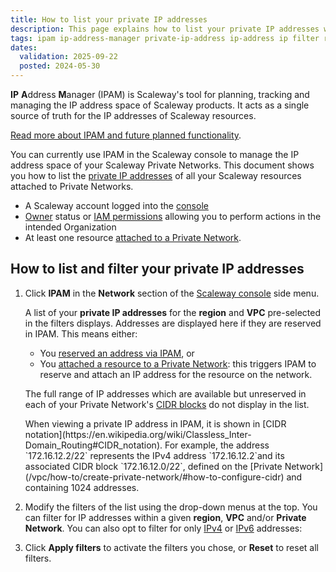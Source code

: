 ```yaml
---
title: How to list your private IP addresses
description: This page explains how to list your private IP addresses with Scaleway's IPAM
tags: ipam ip-address-manager private-ip-address ip-address ip filter reserve-ip-address
dates:
  validation: 2025-09-22
  posted: 2024-05-30
---
```



**IP** **A**ddress **M**anager (IPAM) is Scaleway's tool for planning, tracking and managing the IP address space of Scaleway products. It acts as a single source of truth for the IP addresses of Scaleway resources.

[Read more about IPAM and future planned functionality](/ipam/concepts/#ipam).

You can currently use IPAM in the Scaleway console to manage the IP address space of your Scaleway Private Networks. This document shows you how to list the [private IP addresses](/ipam/concepts/#private-ip-address) of all your Scaleway resources attached to Private Networks.

<Requirements />

- A Scaleway account logged into the [console](https://account.scaleway.com/?service=elements)
- [Owner](/iam/concepts/#owner) status or [IAM permissions](/iam/concepts/#permission) allowing you to perform actions in the intended Organization
- At least one resource [attached to a Private Network](/vpc/how-to/attach-resources-to-pn/).

## How to list and filter your private IP addresses

1. Click **IPAM** in the **Network** section of the [Scaleway console](https://account.scaleway.com/?service=elements) side menu.

    A list of your **private IP addresses** for the **region** and **VPC** pre-selected in the filters displays. Addresses are displayed here if they are reserved in IPAM. This means either:

    - You [reserved an address via IPAM](/ipam/how-to/reserve-ip/), or
    - You [attached a resource to a Private Network](/vpc/how-to/attach-resources-to-pn/): this triggers IPAM to reserve and attach an IP address for the resource on the network.

    The full range of IP addresses which are available but unreserved in each of your Private Network's [CIDR blocks](/vpc/concepts/#cidr-block) do not display in the list.

    <Message type="tip">
    When viewing a private IP address in IPAM, it is shown in [CIDR notation](https://en.wikipedia.org/wiki/Classless_Inter-Domain_Routing#CIDR_notation). For example, the address `172.16.12.2/22` represents the IPv4 address `172.16.12.2`and its associated CIDR block `172.16.12.0/22`, defined on the [Private Network](/vpc/how-to/create-private-network/#how-to-configure-cidr) and containing 1024 addresses.
    </Message>

2. Modify the filters of the list using the drop-down menus at the top. You can filter for IP addresses within a given **region**, **VPC** and/or **Private Network**. You can also opt to filter for only [IPv4](/ipam/concepts/#ipv4) or [IPv6](/ipam/concepts/#ipv6) addresses:

3. Click **Apply filters** to activate the filters you chose, or **Reset** to reset all filters. 
